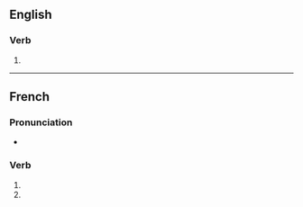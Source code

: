 {{also|particularisés}}
==English==

===Verb===
{{head|en|verb form}}

# {{en-third-person singular of|particularise}}

----

==French==

===Pronunciation===
* {{homophones|particularise|particularisent|lang=fr}}

===Verb===
{{fr-verb-form}}

# {{conjugation of|particulariser||2|s|pres|ind|lang=fr}}
# {{conjugation of|particulariser||2|s|pres|sub|lang=fr}}

{{rfc-auto}}